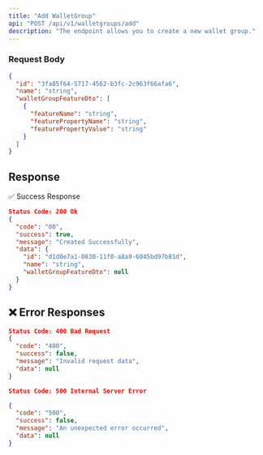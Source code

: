 ```yaml
---
title: "Add WalletGroup"
api: "POST /api/v1/walletgroups/add"
description: "The endpoint allows you to create a new wallet group."
---
```


### **Request Body**

```json
{
  "id": "3fa85f64-5717-4562-b3fc-2c963f66afa6",
  "name": "string",
  "walletGroupFeatureDto": [
    {
      "featureName": "string",
      "featurePropertyName": "string",
      "featurePropertyValue": "string"
    }
  ]
}
```

## Response

✅ Success Response

```json
Status Code: 200 Ok
{
  "code": "00",
  "success": true,
  "message": "Created Successfully",
  "data": {
    "id": "d1d0e7a1-0830-11f0-a8a9-6045bd97b81d",
    "name": "string",
    "walletGroupFeatureDto": null
  }
}

```

## ❌ Error Responses

```json
Status Code: 400 Bad Request
{
  "code": "400",
  "success": false,
  "message": "Invalid request data",
  "data": null
}

Status Code: 500 Internal Server Error

{
  "code": "500", 
  "success": false,
  "message": "An unexpected error occurred",
  "data": null
}
